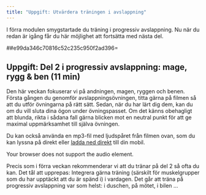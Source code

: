 ```yaml
---
title: "Uppgift: Utvärdera träningen i avslappning"
---
```


I förra modulen smygstartade du träning i progressiv avslappning. Nu när
du redan är igång får du här möjlighet att fortsätta med nästa del.

##e99da346c70816c52c235c950f2ad396=

## Uppgift: Del 2 i progressiv avslappning: mage, rygg & ben (11 min)

Den här veckan fokuserar vi på andningen, magen, ryggen och benen.
Första gången du genomför avslappningsövningen, titta gärna på filmen så
att du utför övningarna på rätt sätt. Sedan, när du har lärt dig dem,
kan du om du vill sluta dina ögon under övningspasset. Om det känns
obehagligt att blunda, rikta i sådana fall gärna blicken mot en neutral
punkt för att ge maximal uppmärksamhet till själva övningen. 

 Du kan också använda en mp3-fil med ljudspåret från filmen ovan, som du
kan lyssna på direkt eller [ladda ned
direkt](https://www.dropbox.com/s/7znxp4ac5m655zu/KSH-06-progressiv-muskelavslappning-del-2.mp3?dl=1){target="_blank"}
till din mobil.

Your browser does not support the audio element.

Precis som i förra veckan rekommenderar vi att du tränar på del 2 så
ofta du kan. Det tål att upprepas: Integrera gärna träning (särskilt för
muskelgrupper som du har upptäckt att du är spänd i) i vardagen. Det går
att träna på progressiv avslappning var som helst: i duschen, på mötet,
i bilen \...

